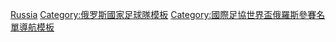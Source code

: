 {{National squad
 | name      = 2014年世界杯足球赛俄罗斯参赛名单
 | bg        = #D52B1E
 | fg        = white
 | bordercolor = #0039A6
 | country   = 俄羅斯
 | comp link = 2014年世界杯足球赛
 | comp      = 2014年世界杯足球赛
 | p1        = [[伊戈爾·阿金費耶夫|-{zh-hans:阿金费耶夫;zh-hk:艾堅菲夫;zh-tw:阿金費耶夫;}-]]
 | p2        = [[阿列克謝·科兹羅夫|-{zh-cn:科兹洛夫;zh-hk:高斯洛夫;zh-tw:科兹羅夫;}-]]
 | p3        = [[格奧爾基·施琴尼科夫|-{zh-hans:施琴尼科夫;zh-hk:舒希尼哥夫;zh-tw:施琴尼科夫;}-]]
 | p4        = [[塞爾吉·伊格納舍維奇|-{zh-hans:伊格纳舍维奇;zh-hk:伊拿舒域治;zh-tw:伊格納舍維奇}-]]
 | p5        = [[安德烈·謝苗諾夫|-{zh-hans:谢苗诺夫;zh-hk:施美安洛夫;zh-tw:謝苗諾夫}-]]
 | p6        = [[Maksim Kanunnikov|簡奴尼哥夫]]
 | p7        = [[伊戈尔·德尼索夫|-{zh-hans:杰尼索夫;zh-hk:丹尼索夫;zh-tw:德尼索夫;}-]]
 | p8        = [[丹尼斯·格盧沙科夫|-{zh-hans:格卢沙科夫;zh-hk:古沙哥夫;zh-tw:格盧沙科夫;}-]]
 | p9        = [[亞歷山大·科科林|-{zh-hans:科科林;zh-hk:高哥連;zh-tw:科科林;}-]]
 | p10       = [[阿倫·迪沙哥夫|-{zh-hans:德萨戈耶夫; zh-hk:迪沙哥夫; zh-tw:札戈耶夫}-]]
 | p11       = [[亞歷山大·卡查哥夫|卡查哥夫]]
 | p12       = [[約利·洛迪堅|-{zh-hans:洛德金;zh-hk:洛迪堅;zh-tw:洛迪堅;}-]]
 | p13       = [[弗拉基米爾·格拉納特|格拉納特]]
 | p14       = [[瓦西里·别列祖茨基|-{zh-hans:别列祖茨基; zh-hk:比里蘇斯基; zh-tw:别列祖茨基}-]] ([[隊長 (足球)|c]])
 | p15       = [[Pavel Mogilevets|莫基利維斯]]
 | p16       = [[谢尔盖·维克托罗维奇·雷日科夫|-{zh-hans:雷日科夫; zh-hk:尼治哥夫; zh-tw:雷日科夫}-]]
 | p17       = [[奧里格·沙托夫|沙托夫]]
 | p18       = [[尤里·日爾科夫|-{zh-hans:日尔科夫;zh-hk:施哥夫;zh-tw:日爾科夫;}-]]
 | p19       = [[亞歷山大·薩米多夫|-{zh-hans:萨米多夫;zh-hk:森美杜夫;zh-tw:薩米多夫;}-]]
 | p20       = [[Viktor Fayzulin|法伊祖林]]
 | p21       = [[Aleksei Ionov|伊奧洛夫]]
 | p22       = [[安德烈·艾舒真高|艾舒真高]]
 | p23       = [[季米特里·科姆巴羅夫|-{zh-hans:科姆巴罗夫;zh-hk:甘巴洛夫;zh-tw:科姆巴羅夫}-]]
 | coach     = [[法比奥·卡佩罗|-{zh-hans:卡佩罗;zh-hk:卡比路;zh-tw:卡佩羅;}-]]
}}<noinclude>
[[Category:2014年世界杯足球赛参赛名单模板|Russia]]
[[Category:俄罗斯國家足球隊模板]]
[[Category:國際足協世界盃俄羅斯參賽名單導航模板]]
</noinclude>